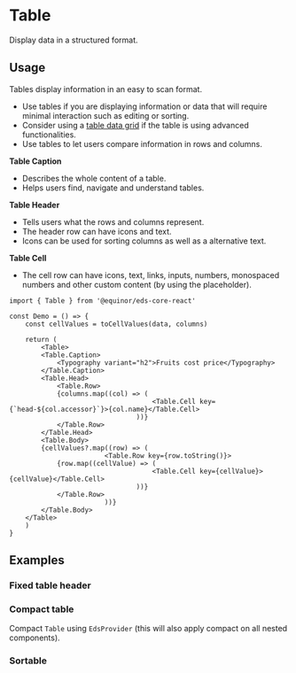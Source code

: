 
# Table

Display data in a structured format.

<Links 
    ariaUrl="https://www.w3.org/WAI/ARIA/apg/patterns/table/"
    figmaUrl="https://www.figma.com/file/0bGXR2sCwMVSDNyyzu5BXrO5/UI%E2%80%94User-Interface?node-id=17481%3A1541"
    documentationUrl="https://eds.equinor.com/0b0c666ab/p/392109-table/b/398446"
    sourceUrl="https://github.com/equinor/design-system/blob/develop/packages/eds-core-react/src/components/Table/Table.tsx"
    npmUrl="https://www.npmjs.com/package/@equinor/eds-core-react"
/>

<Story id="data-display-table--introduction" />
<PropsTable />

## Usage

Tables display information in an easy to scan format.

<ul>
    <li>Use tables if you are displaying information or data that will require minimal interaction such as editing or sorting.</li>
    <li>Consider using a <a href="https://zeroheight.com/0b0c666ab/v/latest/p/65c95b-table-data-grid/b/398446">table data grid</a> if the table is using advanced functionalities.</li>
    <li>Use tables to let users compare information in rows and columns.</li>
</ul>

<strong>Table Caption</strong>
<ul>
    <li>Describes the whole content of a table.</li>
    <li>Helps users find, navigate and understand tables.</li>
</ul>

<strong>Table Header</strong>
<ul>
    <li>Tells users what the rows and columns represent.</li>
    <li>The header row can have icons and text.</li>
    <li>Icons can be used for sorting columns as well as a alternative text.</li>
</ul>

<strong>Table Cell</strong>
<ul>
    <li>The cell row can have icons, text, links, inputs, numbers, monospaced numbers and other custom content (by using the placeholder).</li>
</ul>

```tsx
import { Table } from '@equinor/eds-core-react'

const Demo = () => {
    const cellValues = toCellValues(data, columns)

    return (
        <Table>
        <Table.Caption>
            <Typography variant="h2">Fruits cost price</Typography>
        </Table.Caption>
        <Table.Head>
            <Table.Row>
            {columns.map((col) => (
                                    <Table.Cell key={`head-${col.accessor}`}>{col.name}</Table.Cell>
                                ))}
            </Table.Row>
        </Table.Head>
        <Table.Body>
        {cellValues?.map((row) => (
                        <Table.Row key={row.toString()}>
            {row.map((cellValue) => (
                                    <Table.Cell key={cellValue}>{cellValue}</Table.Cell>
                                ))}
            </Table.Row>
                        ))}
        </Table.Body>
    </Table>
    )
}
```

## Examples

### Fixed table header

<Story id="data-display-table--fixed-table-header" />

### Compact table

Compact `Table` using `EdsProvider` (this will also apply compact on all nested components).

<Story id="data-display-table--compact-table" />

### Sortable

<Story id="data-display-table--sortable" />